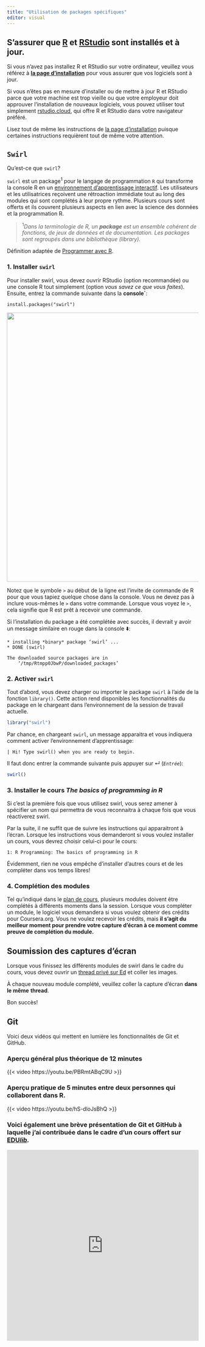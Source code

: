 ```yaml
---
title: "Utilisation de packages spécifiques"
editor: visual
---
```


## S'assurer que [R](https://cloud.r-project.org/) et [RStudio](https://rstudio.com/) sont installés et à jour.

Si vous n'avez pas installez R et RStudio sur votre ordinateur, veuillez vous
référez à [**la page d'installation**](/installation.html) pour vous assurer
que vos logiciels sont à jour.

::: callout-important
Si vous n'êtes pas en mesure d'installer ou de mettre à jour R et RStudio parce
que votre machine est trop vieille ou que votre employeur doit approuver
l'installation de nouveaux logiciels, vous pouvez utiliser tout simplement
[rstudio.cloud](rstudio.cloud), qui offre R et RStudio dans votre navigateur
préféré.

Lisez tout de même les instructions de [la page
d'installation](/installation.html) puisque certaines instructions requièrent
tout de même votre attention.
:::

## `Swirl`

Qu'est-ce que `swirl`?

`swirl` est un package^1^ pour le langage de programmation `R` qui transforme
la console R en un [environnement d'apprentissage interactif]{.underline}. Les
utilisateurs et les utilisatrices reçoivent une rétroaction immédiate tout au
long des modules qui sont complétés à leur propre rythme. Plusieurs cours sont
offerts et ils couvrent plusieurs aspects en lien avec la science des données
et la programmation R.

<aside>

> ^1^*Dans la terminologie de R, un **package** est un ensemble cohérent de
> fonctions, de jeux de données et de documentation. Les packages sont
> regroupés dans une bibliothèque (library).*

Définition adaptée de [Programmer avec
R](https://vigou3.gitlab.io/programmer-avec-r/).

</aside>

### 1. Installer `swirl`

Pour installer swirl, vous devez ouvrir RStudio (option recommandée) ou une
console R tout simplement (option *vous savez ce que vous faites*). Ensuite,
entrez la commande suivante dans la **console\`**:

`install.packages("swirl")`

![](assets/img/r-console.png){fig-align="center" width="705"}

<aside>Notez que le symbole `>` au début de la ligne est l'invite de commande
de R pour que vous tapiez quelque chose dans la console. Vous ne devez pas à
inclure vous-mêmes le `>` dans votre commande. Lorsque vous voyez le `>`, cela
signifie que R est prêt à recevoir une commande.</aside>

Si l'installation du package a été complétée avec succès, il devrait y avoir un
message similaire en rouge dans la console ⬇️:

``` {style="color: red;"}
* installing *binary* package ‘swirl’ ...
* DONE (swirl)

The downloaded source packages are in
    ‘/tmp/Rtmpp0JbwP/downloaded_packages’
```

### 2. Activer `swirl`

Tout d'abord, vous devez charger ou importer le package `swirl` à l'aide de la
fonction `library()`. Cette action rend disponibles les fonctionnalités du
package en le chargeant dans l'environnement de la session de travail actuelle.

``` r
library("swirl")
```

Par chance, en chargeant `swirl`, un message apparaitra et vous indiquera
comment activer l'environnement d'apprentissage:

``` {style="color: red;"}
| Hi! Type swirl() when you are ready to begin.
```

Il faut donc entrer la commande suivante puis appuyer sur ↵ (*`Entrée`*):

``` r
swirl()
```

### 3. Installer le cours *The basics of programming in R*

Si c'est la première fois que vous utilisez swirl, vous serez amener à
spécifier un nom qui permettra de vous reconnaitra à chaque fois que vous
réactiverez swirl.

Par la suite, il ne suffit que de suivre les instructions qui apparaitront à
l'écran. Lorsque les instructions vous demanderont si vous voulez installer un
cours, vous devrez choisir celui-ci pour le cours:

    1: R Programming: The basics of programming in R

Évidemment, rien ne vous empêche d'installer d'autres cours et de les compléter
dans vos temps libres!

### 4. Complétion des modules

Tel qu'indiqué dans le [plan de cours](/sylllabus.html), plusieurs modules
doivent être complétés à différents moments dans la session. Lorsque vous
compléter un module, le logiciel vous demandera si vous voulez obtenir des
crédits pour Coursera.org. Vous ne voulez recevoir les crédits, mais **il
s'agit du meilleur moment pour prendre votre capture d'écran à ce moment comme
preuve de complétion du module.**

::: callout-note
## Soumission des captures d'écran

Lorsque vous finissez les différents modules de swirl dans le cadre du cours,
vous devez ouvrir un [thread privé sur
Ed](https://edstem.org/us/courses/6933/discussion/new) et coller les images.

::: callout-important
À chaque nouveau module complété, veuillez coller la capture d'écran **dans le
même** **thread**.
:::
:::

Bon succès!

## Git

Voici deux vidéos qui mettent en lumière les fonctionnalités de Git et GitHub.

### Aperçu général plus théorique de 12 minutes

{{< video https://youtu.be/PBRmtABqC9U >}}

### Aperçu pratique de 5 minutes entre deux personnes qui collaborent dans R.

{{< video https://youtu.be/hS-dloJsBhQ >}}

### Voici également une brève présentation de Git et GitHub à laquelle j'ai contribuée dans le cadre d'un cours offert sur [EDU*lib*](https://catalogue.edulib.org/fr/cours/umontreal-isds/)*.*

::: g-col-12
<iframe src="https://docs.google.com/presentation/d/e/2PACX-1vQulOb6UhpZP_cGB6ArZD8Pwahk5YuxVXcVJwFdjWGODVZb4mdxckEPlLoVBAmVoxt-ZXGv2m__1KvR/embed?start=false&amp;loop=false&amp;delayms=3000" frameborder="0" width="100%" height="500" allowfullscreen="true" mozallowfullscreen="true" webkitallowfullscreen="true"></iframe>
:::
